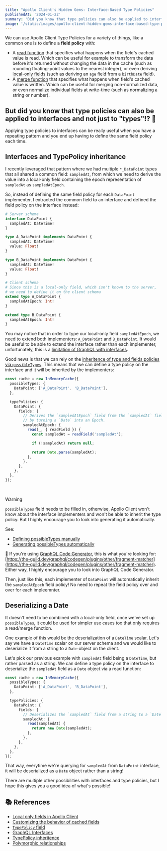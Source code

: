 ```yaml
---
title: "Apollo Client's Hidden Gems: Interface-Based Type Policies"
publishedAt: '2024-01-22'
summary: 'Did you know that type policies can also be applied to interfaces and not just to "types"!? 🤯'
image: '/static/images/apollo-client-hidden-gems-interface-based-type-policies/banner.png'
---
```


We can use Apollo Client Type Policies for a variety of things, like a common one is to define a **field policy** with:

- A [read function](https://www.apollographql.com/docs/react/caching/cache-field-behavior/#the-read-function) that specifies what happens when the field's cached value is read. Which can be useful for example to transform the data before it's returned without changing the data in the cache (such as rounding floating-point values to the nearest integer), or even deriving [local-only fields](https://www.apollographql.com/docs/react/local-state/managing-state-with-field-policies/) (such as deriving an `age` field from a `birthDate` field).
- A [merge function](https://www.apollographql.com/docs/react/caching/cache-field-behavior/#the-merge-function) that specifies what happens when field's cached value is written. Which can be useful for merging non-normalized data, or even normalize individual fields at write-time (such as normalizing a string or number).

## But did you know that type policies can also be applied to interfaces and not just to "types"!? 🤯

Applying type policies to interfaces can be really useful when you have a repeating pattern and you end up having to define the same field policy each time.

## Interfaces and TypePolicy inheritance

I recently leveraged that pattern where we had multiple `*_DataPoint` types that all shared a common field: `sampledAt`, from which we need to derive the value into a local-only field containing the epoch representation of `sampledAt` as `sampledAtEpoch`.

So, instead of defining the same field policy for each `DataPoint` implementer, I extracted the common field to an interface and defined the field policy on the interface instead:

```graphql
# Server schema
interface DataPoint {
  sampledAt: DateTime!
}

type A_DataPoint implements DataPoint {
  sampledAt: DateTime!
  value: Float!
}

type B_DataPoint implements DataPoint {
  sampledAt: DateTime!
  value: Float!
}

# Client schema
# Since this is a local-only field, which isn't known to the server,
# we need to define it on the client schema
extend type A_DataPoint {
  sampledAtEpoch: Int!
}

extend type B_DataPoint {
  sampledAtEpoch: Int!
}
```

You may notice that in order to type our local-only field `sampledAtEpoch`, we need to extend both implementers: `A_DataPoint` and `B_DataPoint`. It would be useful to be able to extend the interface rather than each implementer, unfortunately, this is a [limitation of GraphQL with interfaces](https://github.com/apollographql/apollo-client/issues/8756).

Good news is that we can rely on the [inheritence of type and fields policies via `possibleTypes`](https://www.apollographql.com/docs/react/caching/advanced-topics/#typepolicy-inheritence). This means that we can define a type policy on the interface and it will be inherited by the implementers:

```ts
const cache = new InMemoryCache({
  possibleTypes: {
    DataPoint: ['A_DataPoint', 'B_DataPoint'],
  },

  typePolicies: {
    DataPoint: {
      fields: {
        // Derives the `sampledAtEpoch` field from the `sampledAt` field,
        // by turning a `Date` into an Epoch.
        sampledAtEpoch: {
          read(_, { readField }) {
            const sampledAt = readField('sampledAt');

            if (!sampledAt) return null;

            return Date.parse(sampledAt);
          },
        },
      },
    },
  },
});
```

<br />

> [!WARNING]
> `possibleTypes` field needs to be filled in, otherwise, Apollo Client won't know about the interface implementers and won't be able to inherit the type policy. But I highly encourage you to look into generating it automatically.
>
> See:
>
> - [Defining possibleTypes manually](https://www.apollographql.com/docs/react/data/fragments/#defining-possibletypes-manually)
> - [Generating possibleTypes automatically](https://www.apollographql.com/docs/react/data/fragments/#generating-possibletypes-automatically)
>
> 👋 If you're using [GraphQL Code Generator](https://the-guild.dev/graphql/codegen), this is what you're looking for: [https://the-guild.dev/graphql/codegen/plugins/other/fragment-matcher](https://the-guild.dev/graphql/codegen/plugins/other/fragment-matcher). Either way, I highly encourage you to look into GraphQL Code Generator.

Then, just like this, each implementer of `DataPoint` will automatically inherit the `sampledAtEpoch` field policy! No need to repeat the field policy over and over for each impleemnter.

## Deserializing a Date

It doesn't need to be combined with a local-only field, once we've set up `possibleTypes`, it could be used for simpler use cases too that only requires a read/merge function.

One example of this would be the deserialization of a `DateTime` scalar. Let's say we have a `DateTime` scalar on our server schema and we would like to deserialize it from a string to a `Date` object on the client.

Let's pick our previous example with `sampledAt` field being a `DateTime`, but rather parsed as a string. We can define a type policy on the interface to deserialize the `sampledAt` field as a `Date` object via a read function:

```ts
const cache = new InMemoryCache({
  possibleTypes: {
    DataPoint: ['A_DataPoint', 'B_DataPoint'],
  },

  typePolicies: {
    DataPoint: {
      fields: {
        // Deserializes the `sampledAt` field from a string to a `Date` object.
        sampledAt: {
          read(sampledAt) {
            return new Date(sampledAt);
          },
        },
      },
    },
  },
});
```

That way, everytime we're querying for `sampledAt` from `DataPoint` interface, it will be deserialized as a `Date` object rather than a string!

There are multiple other possibilities with interfaces and type policies, but I hope this gives you a good idea of what's possible!

## 📚 References

- [Local only fields in Apollo Client](https://www.apollographql.com/docs/react/local-state/managing-state-with-field-policies/)
- [Customizing the behavior of cached fields](https://www.apollographql.com/docs/react/caching/cache-field-behavior/)
- [`TypePolicy` field](https://www.apollographql.com/docs/react/caching/cache-configuration/#typepolicy-fields)
- [GraphQL Interfaces](https://graphql.org/learn/schema/#interfaces)
- [TypePolicy inheritence](https://www.apollographql.com/docs/react/caching/advanced-topics/#typepolicy-inheritence)
- [Polymorphic relationships](https://www.apollographql.com/docs/react/data/fragments/#using-fragments-with-unions-and-interfaces)
